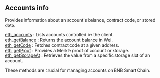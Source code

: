 
## Accounts info

Provides information about an account's balance, contract code, or stored data.

[eth_accounts](/bsc-api/accountinfo/eth_accounts) :  Lists accounts controlled by the client. \
[eth_getBalance](/bsc-api/accountinfo/eth_getBalance) : Returns the account balance in Wei.  \
[eth_getCode](/bsc-api/accountinfo/eth_getCode) : Fetches contract code at a given address. \
[eth_getProof](/bsc-api/accountinfo/eth_getProof) : Provides a Merkle proof of account or storage. \
[eth_getStorageAt](/bsc-api/accountinfo/eth_getStorageAt) : Retrieves the value from a specific storage slot of an account.

These methods are crucial for managing accounts on BNB Smart Chain.

<Space h={16} />
<GetStarted />